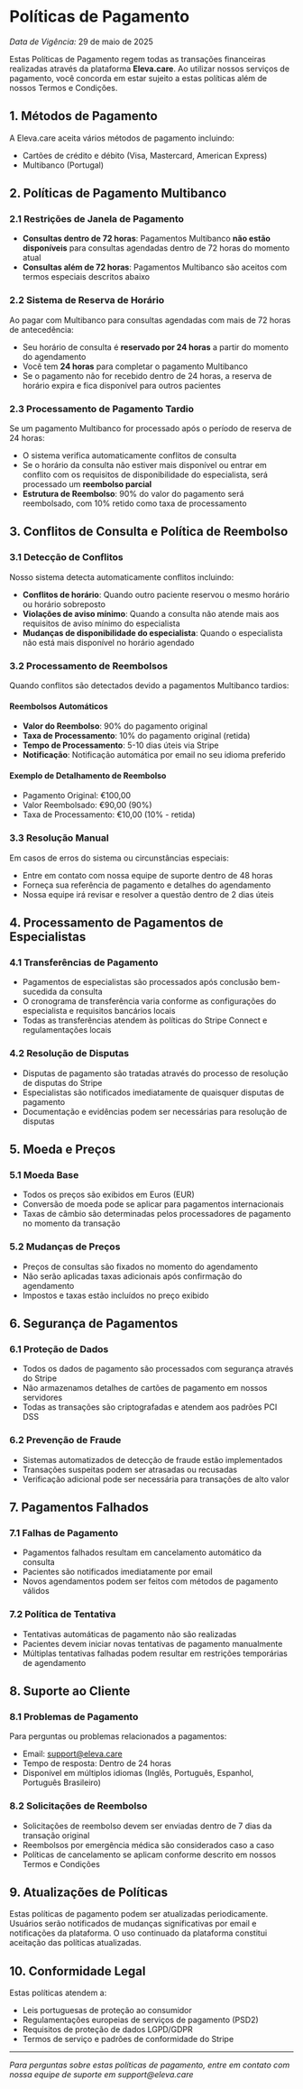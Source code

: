 # Políticas de Pagamento

_Data de Vigência:_ 29 de maio de 2025

Estas Políticas de Pagamento regem todas as transações financeiras realizadas através da plataforma **Eleva.care**. Ao utilizar nossos serviços de pagamento, você concorda em estar sujeito a estas políticas além de nossos Termos e Condições.

## 1. Métodos de Pagamento

A Eleva.care aceita vários métodos de pagamento incluindo:

- Cartões de crédito e débito (Visa, Mastercard, American Express)
- Multibanco (Portugal)

## 2. Políticas de Pagamento Multibanco

### 2.1 Restrições de Janela de Pagamento

- **Consultas dentro de 72 horas**: Pagamentos Multibanco **não estão disponíveis** para consultas agendadas dentro de 72 horas do momento atual
- **Consultas além de 72 horas**: Pagamentos Multibanco são aceitos com termos especiais descritos abaixo

### 2.2 Sistema de Reserva de Horário

Ao pagar com Multibanco para consultas agendadas com mais de 72 horas de antecedência:

- Seu horário de consulta é **reservado por 24 horas** a partir do momento do agendamento
- Você tem **24 horas** para completar o pagamento Multibanco
- Se o pagamento não for recebido dentro de 24 horas, a reserva de horário expira e fica disponível para outros pacientes

### 2.3 Processamento de Pagamento Tardio

Se um pagamento Multibanco for processado após o período de reserva de 24 horas:

- O sistema verifica automaticamente conflitos de consulta
- Se o horário da consulta não estiver mais disponível ou entrar em conflito com os requisitos de disponibilidade do especialista, será processado um **reembolso parcial**
- **Estrutura de Reembolso**: 90% do valor do pagamento será reembolsado, com 10% retido como taxa de processamento

## 3. Conflitos de Consulta e Política de Reembolso

### 3.1 Detecção de Conflitos

Nosso sistema detecta automaticamente conflitos incluindo:

- **Conflitos de horário**: Quando outro paciente reservou o mesmo horário ou horário sobreposto
- **Violações de aviso mínimo**: Quando a consulta não atende mais aos requisitos de aviso mínimo do especialista
- **Mudanças de disponibilidade do especialista**: Quando o especialista não está mais disponível no horário agendado

### 3.2 Processamento de Reembolsos

Quando conflitos são detectados devido a pagamentos Multibanco tardios:

#### Reembolsos Automáticos

- **Valor do Reembolso**: 90% do pagamento original
- **Taxa de Processamento**: 10% do pagamento original (retida)
- **Tempo de Processamento**: 5-10 dias úteis via Stripe
- **Notificação**: Notificação automática por email no seu idioma preferido

#### Exemplo de Detalhamento de Reembolso

- Pagamento Original: €100,00
- Valor Reembolsado: €90,00 (90%)
- Taxa de Processamento: €10,00 (10% - retida)

### 3.3 Resolução Manual

Em casos de erros do sistema ou circunstâncias especiais:

- Entre em contato com nossa equipe de suporte dentro de 48 horas
- Forneça sua referência de pagamento e detalhes do agendamento
- Nossa equipe irá revisar e resolver a questão dentro de 2 dias úteis

## 4. Processamento de Pagamentos de Especialistas

### 4.1 Transferências de Pagamento

- Pagamentos de especialistas são processados após conclusão bem-sucedida da consulta
- O cronograma de transferência varia conforme as configurações do especialista e requisitos bancários locais
- Todas as transferências atendem às políticas do Stripe Connect e regulamentações locais

### 4.2 Resolução de Disputas

- Disputas de pagamento são tratadas através do processo de resolução de disputas do Stripe
- Especialistas são notificados imediatamente de quaisquer disputas de pagamento
- Documentação e evidências podem ser necessárias para resolução de disputas

## 5. Moeda e Preços

### 5.1 Moeda Base

- Todos os preços são exibidos em Euros (EUR)
- Conversão de moeda pode se aplicar para pagamentos internacionais
- Taxas de câmbio são determinadas pelos processadores de pagamento no momento da transação

### 5.2 Mudanças de Preços

- Preços de consultas são fixados no momento do agendamento
- Não serão aplicadas taxas adicionais após confirmação do agendamento
- Impostos e taxas estão incluídos no preço exibido

## 6. Segurança de Pagamentos

### 6.1 Proteção de Dados

- Todos os dados de pagamento são processados com segurança através do Stripe
- Não armazenamos detalhes de cartões de pagamento em nossos servidores
- Todas as transações são criptografadas e atendem aos padrões PCI DSS

### 6.2 Prevenção de Fraude

- Sistemas automatizados de detecção de fraude estão implementados
- Transações suspeitas podem ser atrasadas ou recusadas
- Verificação adicional pode ser necessária para transações de alto valor

## 7. Pagamentos Falhados

### 7.1 Falhas de Pagamento

- Pagamentos falhados resultam em cancelamento automático da consulta
- Pacientes são notificados imediatamente por email
- Novos agendamentos podem ser feitos com métodos de pagamento válidos

### 7.2 Política de Tentativa

- Tentativas automáticas de pagamento não são realizadas
- Pacientes devem iniciar novas tentativas de pagamento manualmente
- Múltiplas tentativas falhadas podem resultar em restrições temporárias de agendamento

## 8. Suporte ao Cliente

### 8.1 Problemas de Pagamento

Para perguntas ou problemas relacionados a pagamentos:

- Email: support@eleva.care
- Tempo de resposta: Dentro de 24 horas
- Disponível em múltiplos idiomas (Inglês, Português, Espanhol, Português Brasileiro)

### 8.2 Solicitações de Reembolso

- Solicitações de reembolso devem ser enviadas dentro de 7 dias da transação original
- Reembolsos por emergência médica são considerados caso a caso
- Políticas de cancelamento se aplicam conforme descrito em nossos Termos e Condições

## 9. Atualizações de Políticas

Estas políticas de pagamento podem ser atualizadas periodicamente. Usuários serão notificados de mudanças significativas por email e notificações da plataforma. O uso continuado da plataforma constitui aceitação das políticas atualizadas.

## 10. Conformidade Legal

Estas políticas atendem a:

- Leis portuguesas de proteção ao consumidor
- Regulamentações europeias de serviços de pagamento (PSD2)
- Requisitos de proteção de dados LGPD/GDPR
- Termos de serviço e padrões de conformidade do Stripe

---

_Para perguntas sobre estas políticas de pagamento, entre em contato com nossa equipe de suporte em support@eleva.care_
